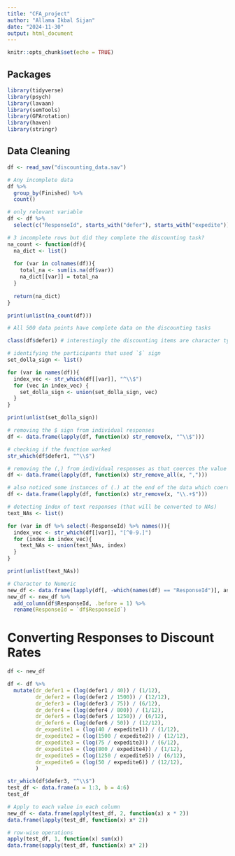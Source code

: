 ```yaml
---
title: "CFA_project"
author: "Allama Ikbal Sijan"
date: "2024-11-30"
output: html_document
---
```


```r
knitr::opts_chunk$set(echo = TRUE)
```

## Packages

```r
library(tidyverse)
library(psych)
library(lavaan)
library(semTools)
library(GPArotation)
library(haven)
library(stringr)
```

## Data Cleaning

```r
df <- read_sav("discounting_data.sav")

# Any incomplete data
df %>% 
  group_by(Finished) %>% 
  count()

# only relevant variable
df <- df %>% 
  select(c("ResponseId", starts_with("defer"), starts_with("expedite")))

# 3 incomplete rows but did they complete the discounting task?
na_count <- function(df){
  na_dict <- list()
  
  for (var in colnames(df)){
    total_na <- sum(is.na(df$var))
    na_dict[[var]] = total_na
  }
    
  return(na_dict)
}

print(unlist(na_count(df)))

# All 500 data points have complete data on the discounting tasks
```

```r
class(df$defer1) # interestingly the discounting items are character types when they should be numeric

# identifying the participants that used `$` sign
set_dolla_sign <- list()

for (var in names(df)){
  index_vec <- str_which(df[[var]], "^\\$")
  for (vec in index_vec) {
    set_dolla_sign <- union(set_dolla_sign, vec)
  }
}

print(unlist(set_dolla_sign))
```
```r
# removing the $ sign from individual responses
df <- data.frame(lapply(df, function(x) str_remove(x, "^\\$")))

# checking if the function worked
str_which(df$defer1, "^\\$")

# removing the (,) from individual responses as that coerces the value to be NA
df <- data.frame(lapply(df, function(x) str_remove_all(x, ",")))

# also noticed some instances of (.) at the end of the data which coerces into NAs, thus removing those as well
df <- data.frame(lapply(df, function(x) str_remove(x, "\\.+$")))
```

```r
# detecting index of text responses (that will be converted to NAs)
text_NAs <- list()

for (var in df %>% select(-ResponseId) %>% names()){
  index_vec <- str_which(df[[var]], "[^0-9.]")
  for (index in index_vec){
    text_NAs <- union(text_NAs, index)
  }
}

print(unlist(text_NAs))

# Character to Numeric
new_df <- data.frame(lapply(df[, -which(names(df) == "ResponseId")], as.numeric))
new_df <- new_df %>% 
  add_column(df$ResponseId, .before = 1) %>% 
  rename(ResponseId = `df$ResponseId`)
```

# Converting Responses to Discount Rates

```r
df <- new_df

df <- df %>% 
  mutate(dr_defer1 = (log(defer1 / 40)) / (1/12),
         dr_defer2 = (log(defer2 / 1500)) / (12/12),
         dr_defer3 = (log(defer3 / 75)) / (6/12),
         dr_defer4 = (log(defer4 / 800)) / (1/12),
         dr_defer5 = (log(defer5 / 1250)) / (6/12),
         dr_defer6 = (log(defer6 / 50)) / (12/12),
         dr_expedite1 = (log(40 / expedite1)) / (1/12),
         dr_expedite2 = (log(1500 / expedite2)) / (12/12),
         dr_expedite3 = (log(75 / expedite3)) / (6/12),
         dr_expedite4 = (log(800 / expedite4)) / (1/12),
         dr_expedite5 = (log(1250 / expedite5)) / (6/12),
         dr_expedite6 = (log(50 / expedite6)) / (12/12),
         )

```

```r
str_which(df$defer3, "^\\$")
test_df <- data.frame(a = 1:3, b = 4:6)
test_df

# Apply to each value in each column
new_df <- data.frame(apply(test_df, 2, function(x) x * 2)) 
data.frame(lapply(test_df, function(x) x* 2))

# row-wise operations
apply(test_df, 1, function(x) sum(x)) 
data.frame(sapply(test_df, function(x) x* 2))



```

